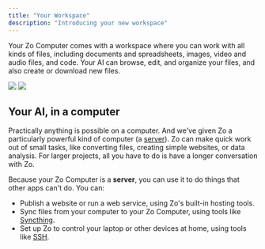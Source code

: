```yaml
---
title: "Your Workspace"
description: "Introducing your new workspace"
---
```


Your Zo Computer comes with a workspace where you can work with all kinds of files, including documents and spreadsheets, images, video and audio files, and code. Your AI can browse, edit, and organize your files, and also create or download new files.

<Frame>
<img 
  className="block dark:hidden" 
  src="/screenshots/home-light.png" 
/>
<img 
  className="hidden dark:block" 
  src="/screenshots/home-dark.png" 
/>
</Frame>

## Your AI, in a computer

Practically anything is possible on a computer. And we've given Zo a particularly powerful kind of computer (a [server](https://en.wikipedia.org/wiki/Server_(computing))). Zo can make quick work out of small tasks, like converting files, creating simple websites, or data analysis. For larger projects, all you have to do is have a longer conversation with Zo.

Because your Zo Computer is a **server**, you can use it to do things that other apps can't do. You can:
- Publish a website or run a web service, using Zo's built-in hosting tools.
- Sync files from your computer to your Zo Computer, using tools like [Syncthing](https://syncthing.net). 
- Set up Zo to control your laptop or other devices at home, using tools like [SSH](https://en.wikipedia.org/wiki/Secure_Shell).

